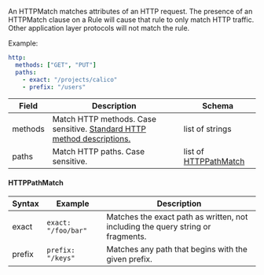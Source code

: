 An HTTPMatch matches attributes of an HTTP request. The presence of an HTTPMatch clause on a Rule will cause that rule to only match HTTP traffic. Other application layer protocols will not match the rule.

Example:

```yaml
http:
  methods: ["GET", "PUT"]
  paths:
    - exact: "/projects/calico"
    - prefix: "/users"
```


| Field | Description | Schema |
|-------|-------------|--------|
| methods | Match HTTP methods. Case sensitive. [Standard HTTP method descriptions.](https://www.w3.org/Protocols/rfc2616/rfc2616-sec9.html) | list of strings |
| paths | Match HTTP paths. Case sensitive. | list of [HTTPPathMatch](#httppathmatch) |

#### HTTPPathMatch

| Syntax  | Example             | Description |
|---------|---------------------|-------------|
| exact   | `exact: "/foo/bar"` | Matches the exact path as written, not including the query string or fragments. |
| prefix  | `prefix: "/keys"`   | Matches any path that begins with the given prefix. |
